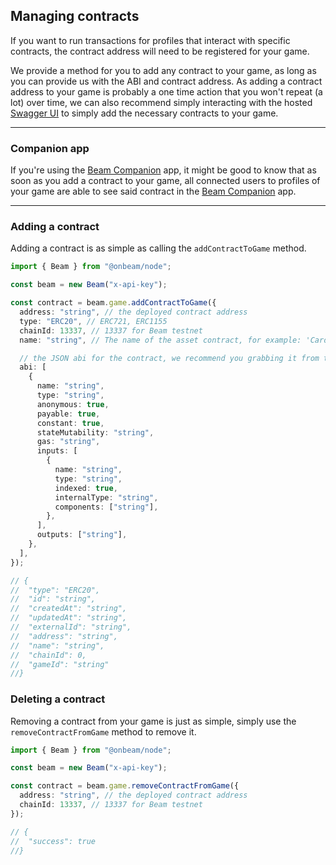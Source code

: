 ## Managing contracts

If you want to run transactions for profiles that interact with specific contracts, the contract address will need to be registered for your game.

We provide a method for you to add any contract to your game, as long as you can provide us with the ABI and contract address. As adding a contract address to your game is probably a one time action that you won't repeat (a lot) over time, we can also recommend simply interacting with the hosted [Swagger UI](https://api.testnet.onbeam.com/api/game) to simply add the necessary contracts to your game.

---

### Companion app

If you're using the [Beam Companion](/service/companion/introduction) app, it might be good to know that as soon as you add a contract to your game, all connected users to profiles of your game are able to see said contract in the [Beam Companion](/service/companion/introduction) app.

---

### Adding a contract

Adding a contract is as simple as calling the `addContractToGame` method.

```typescript
import { Beam } from "@onbeam/node";

const beam = new Beam("x-api-key");

const contract = beam.game.addContractToGame({
  address: "string", // the deployed contract address
  type: "ERC20", // ERC721, ERC1155
  chainId: 13337, // 13337 for Beam testnet
  name: "string", // The name of the asset contract, for example: 'Card Packs'

  // the JSON abi for the contract, we recommend you grabbing it from the explorer if you have a deployed & verified contract
  abi: [
    {
      name: "string",
      type: "string",
      anonymous: true,
      payable: true,
      constant: true,
      stateMutability: "string",
      gas: "string",
      inputs: [
        {
          name: "string",
          type: "string",
          indexed: true,
          internalType: "string",
          components: ["string"],
        },
      ],
      outputs: ["string"],
    },
  ],
});

// {
//  "type": "ERC20",
//  "id": "string",
//  "createdAt": "string",
//  "updatedAt": "string",
//  "externalId": "string",
//  "address": "string",
//  "name": "string",
//  "chainId": 0,
//  "gameId": "string"
//}
```

### Deleting a contract

Removing a contract from your game is just as simple, simply use the `removeContractFromGame` method to remove it.

```typescript
import { Beam } from "@onbeam/node";

const beam = new Beam("x-api-key");

const contract = beam.game.removeContractFromGame({
  address: "string", // the deployed contract address
  chainId: 13337, // 13337 for Beam testnet
});

// {
//  "success": true
//}
```
